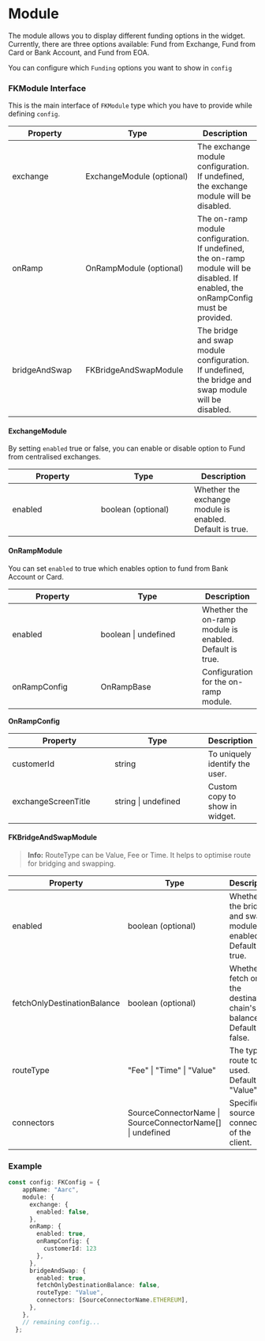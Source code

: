 # Module

The module allows you to display different funding options in the widget. Currently, there are three options available: Fund from Exchange, Fund from Card or Bank Account, and Fund from EOA.

You can configure which `Funding` options you want to show in `config`

### FKModule Interface

This is the main interface of `FKModule` type which you have to provide while defining `config`.&#x20;

<table><thead><tr><th width="169">Property</th><th width="250">Type</th><th>Description</th></tr></thead><tbody><tr><td>exchange</td><td>ExchangeModule (optional)</td><td>The exchange module configuration. If undefined, the exchange module will be disabled.</td></tr><tr><td>onRamp</td><td>OnRampModule (optional)</td><td>The on-ramp module configuration. If undefined, the on-ramp module will be disabled. If enabled, the onRampConfig must be provided.</td></tr><tr><td>bridgeAndSwap</td><td>FKBridgeAndSwapModule</td><td>The bridge and swap module configuration. If undefined, the bridge and swap module will be disabled.</td></tr></tbody></table>

#### ExchangeModule

By setting `enabled` true or false, you can enable or disable option to Fund from centralised exchanges.&#x20;

<table><thead><tr><th width="164">Property</th><th width="173">Type</th><th>Description</th></tr></thead><tbody><tr><td>enabled</td><td>boolean (optional)</td><td>Whether the exchange module is enabled. Default is  true.</td></tr></tbody></table>

#### OnRampModule

You can set `enabled` to true which enables option to fund from Bank Account or Card.&#x20;

<table><thead><tr><th width="172">Property</th><th width="204">Type</th><th>Description</th></tr></thead><tbody><tr><td>enabled</td><td>boolean | undefined</td><td>Whether the on-ramp module is enabled. Default is true.</td></tr><tr><td>onRampConfig</td><td>OnRampBase</td><td>Configuration for the on-ramp module.</td></tr></tbody></table>

**OnRampConfig**

<table><thead><tr><th width="192">Property</th><th width="175">Type</th><th>Description</th></tr></thead><tbody><tr><td>customerId</td><td>string</td><td>To uniquely identify the user.</td></tr><tr><td>exchangeScreenTitle</td><td>string | undefined</td><td>Custom copy to show in widget.</td></tr></tbody></table>

#### FKBridgeAndSwapModule

> **Info:** RouteType can be Value, Fee or Time. It helps to optimise route for bridging and swapping.

<table><thead><tr><th width="264">Property</th><th width="217">Type</th><th>Description</th></tr></thead><tbody><tr><td>enabled</td><td>boolean (optional)</td><td>Whether the bridge and swap module is enabled. Default is true.</td></tr><tr><td>fetchOnlyDestinationBalance</td><td>boolean (optional)</td><td>Whether to fetch only the destination chain's balance. Default is false.</td></tr><tr><td>routeType</td><td>"Fee" | "Time" | "Value"</td><td>The type of route to be used. Default is "Value". </td></tr><tr><td>connectors</td><td>SourceConnectorName | SourceConnectorName[] | undefined</td><td>Specifies source connector of the client.</td></tr></tbody></table>

### Example

```typescript
const config: FKConfig = {
    appName: "Aarc",
    module: {
      exchange: {
        enabled: false,
      },
      onRamp: {
        enabled: true,
        onRampConfig: {
          customerId: 123
        },
      },
      bridgeAndSwap: {
        enabled: true,
        fetchOnlyDestinationBalance: false,
        routeType: "Value",
        connectors: [SourceConnectorName.ETHEREUM],
      },
    },
    // remaining config...
  };
```
